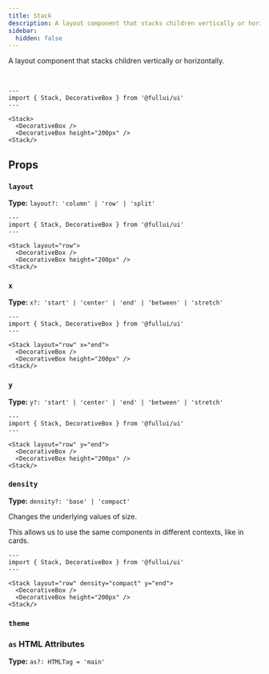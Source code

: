 ```yaml
---
title: Stack
description: A layout component that stacks children vertically or horizontally.
sidebar: 
  hidden: false
---
```


A layout component that stacks children vertically or horizontally.

<br/>

```astro live
---
import { Stack, DecorativeBox } from '@fullui/ui'
---

<Stack>
  <DecorativeBox />
  <DecorativeBox height="200px" />
<Stack/>
```

## Props

### `layout`
**Type:** `layout?: 'column' | 'row' | 'split'`

```astro live
---
import { Stack, DecorativeBox } from '@fullui/ui'
---

<Stack layout="row">
  <DecorativeBox />
  <DecorativeBox height="200px" />
<Stack/>
```

### `x`
**Type:** `x?: 'start' | 'center' | 'end' | 'between' | 'stretch'`

```astro live
---
import { Stack, DecorativeBox } from '@fullui/ui'
---

<Stack layout="row" x="end">
  <DecorativeBox />
  <DecorativeBox height="200px" />
<Stack/>
```

### `y`
**Type:** `y?: 'start' | 'center' | 'end' | 'between' | 'stretch'`
  
```astro live
---
import { Stack, DecorativeBox } from '@fullui/ui'
---

<Stack layout="row" y="end">
  <DecorativeBox />
  <DecorativeBox height="200px" />
<Stack/>
```

### `density`
**Type:** `density?: 'base' | 'compact'`

Changes the underlying values of size.

This allows us to use the same components in different contexts, like in cards.

```astro live
---
import { Stack, DecorativeBox } from '@fullui/ui'
---

<Stack layout="row" density="compact" y="end">
  <DecorativeBox />
  <DecorativeBox height="200px" />
<Stack/>
```

### `theme`
<Theming/>

### `as` HTML Attributes
**Type:** `as?: HTMLTag = 'main'`
<AsProp/>